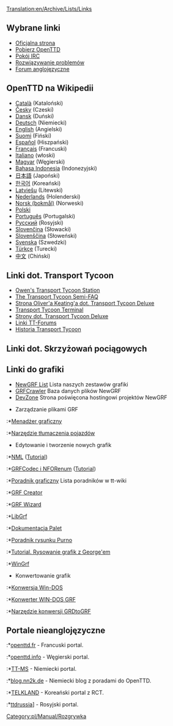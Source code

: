 [[Translation:en/Archive/Lists/Links]]
{{pl/Manual/Spis treści}}

==Wybrane linki==
*[http://www.openttd.org Oficjalna strona]
*[[pl/Archive/Manual/Pobieranie|Pobierz OpenTTD]]
*[irc://irc.oftc.net/openttd Pokój IRC]
*[[pl/Archive/Manual/Rozwiązywanie problemów|Rozwiązywanie problemów]]
*[http://www.tt-forums.net Forum anglojęzyczne]

==OpenTTD na Wikipedii==
*[http://ca.wikipedia.org/wiki/OpenTTD Català] (Kataloński)
*[http://cs.wikipedia.org/wiki/OpenTTD Česky] (Czeski)
*[http://da.wikipedia.org/wiki/OpenTTD Dansk] (Duński)
*[http://de.wikipedia.org/wiki/OpenTTD Deutsch] (Niemiecki)
*[http://en.wikipedia.org/wiki/OpenTTD English] (Angielski)
*[http://fi.wikipedia.org/wiki/OpenTTD Suomi] (Fiński)
*[http://es.wikipedia.org/wiki/OpenTTD Español] (Hiszpański)
*[http://fr.wikipedia.org/wiki/OpenTTD Français] (Francuski)
*[http://it.wikipedia.org/wiki/Transport_Tycoon Italiano] (włoski)
*[http://hu.wikipedia.org/wiki/OpenTTD Magyar] (Węgierski)
*[http://id.wikipedia.org/wiki/OpenTTD Bahasa Indonesia] (Indonezyjski)
*[http://ja.wikipedia.org/wiki/OpenTTD 日本語] (Japoński)
*[http://ko.wikipedia.org/wiki/OpenTTD 한국어] (Koreański)
*[http://lv.wikipedia.org/wiki/OpenTTD Latviešu] (Litewski)
*[http://nl.wikipedia.org/wiki/OpenTTD Nederlands] (Holenderski)
*[http://no.wikipedia.org/wiki/OpenTTD Norsk (bokmål)] (Norweski)
*[http://pl.wikipedia.org/wiki/OpenTTD Polski]
*[http://pt.wikipedia.org/wiki/OpenTTD Português] (Portugalski)
*[http://ru.wikipedia.org/wiki/OpenTTD Русский] (Rosyjski)
*[http://sk.wikipedia.org/wiki/OpenTTD Slovenčina] (Słowacki)
*[http://sl.wikipedia.org/wiki/OpenTTD Slovenščina] (Słoweński)
*[http://sv.wikipedia.org/wiki/OpenTTD Svenska] (Szwedzki)
*[http://tr.wikipedia.org/wiki/OpenTTD Türkçe] (Turecki)
*[http://zh.wikipedia.org/wiki/OpenTTD 中文] (Chiński)

==Linki dot. Transport Tycoon==
*[http://www.transporttycoon.net/ Owen's Transport Tycoon Station]
*[http://i-want-a-website.com/about-tt/ The Transport Tycoon Semi-FAQ]
*[http://o-keating.com/ttd/ Strona Oliver'a Keating'a dot. Transport Tycoon Deluxe]
*[http://www.tt-terminal.co.uk Transport Tycoon Terminal]
*[http://www.tycoongames.net/ttdpages.html Strony dot. Transport Tycoon Deluxe]
*[http://linkage.tt-forums.net/ Linki TT-Forums]
*[http://www.squidoo.com/history-of-transport-tycoon/ Historia Transport Tycoon]

==Linki dot. Skrzyżowań pociągowych==
{{Page:en/Community/Junctionary/Links}}

==Linki do grafiki==
* [[en/Community/NewGRF/Main Page|NewGRF List]] Lista naszych zestawów grafiki
* [http://grfcrawler.tt-forums.net/ GRFCrawler] Baza danych plików NewGRF
* [http://dev.openttdcoop.org/ DevZone] Strona poświęcona hostingowi projektów NewGRF

*Zarządzanie plikami GRF
:*[http://ttdpatch.de.vu Menadżer graficzny]
:*[http://www.antp.be/ttd/ Narzędzie tłumaczenia pojazdów]

*Edytowanie i tworzenie nowych grafik
:*[http://dev.openttdcoop.org/projects/nml NML] ([http://www.tt-wiki.net/wiki/NMLTutorial Tutorial])
:*[http://dev.openttdcoop.org/projects/grfcodec/ GRFCodec i NFORenum] ([http://www.tt-wiki.net/wiki/NFOTutorial Tutorial])
:*[http://www.tt-wiki.net/wiki/GraphicsTutorial Poradnik graficzny] Lista poradników w  tt-wiki
:*[http://www.tt-forums.net/viewtopic.php?t=6326 GRF Creator]
:*[http://www.andreszsogon.com/grf-wizard/ GRF Wizard]
:*[http://www.tt-forums.net/viewtopic.php?t=4968 LibGrf]
:*[http://newgrf-specs.tt-wiki.net/wiki/PalettesAndCoordinates#Palettes Dokumentacja Palet]
:*[http://users.tt-forums.net/purno/PDT/ Poradnik rysunku Purno]
:*[http://www.tt-wiki.net/wiki/DrawingSprites Tutorial. Rysowanie grafik z George'em]
:*[http://ade.se/projects/wingrf/wingrf.zip WinGrf]

*Konwertowanie grafik
:*[http://www.tt-forums.net/viewtopic.php?t=4447 Konwersja Win-DOS ]
:*[http://www.tt-forums.net/viewtopic.php?p=236890#236890 Konwerter WIN-DOS GRF]
:*[http://www.tt-forums.net/viewtopic.php?t=5226 Narzędzie konwersji GRDtoGRF]

==Portale nieanglojęzyczne==
:*[http://www.openttd.fr openttd.fr] - Francuski portal.
:*[http://www.openttd.info openttd.info] - Węgierski portal.
:*[http://www.tt-ms.de TT-MS] - Niemiecki portal.
:*[http://blog.nn2k.de/spieletipps/openttd/ blog.nn2k.de] - Niemiecki blog z poradami do OpenTTD.
:*[http://www.korct.com TELKLAND] - Koreański portal z RCT.
:*[http://forums.ttdrussia.net ttdrussia]] - Rosyjski portal.

[[Category:pl/Manual/Rozgrywka]]